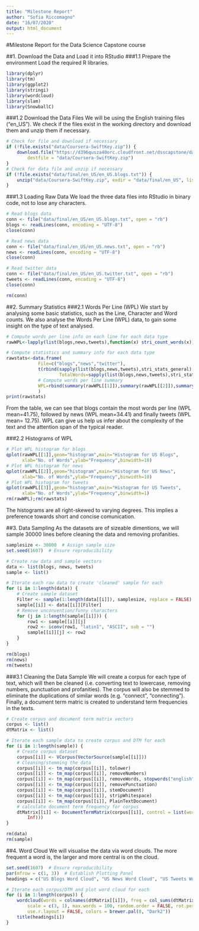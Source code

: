 ```yaml
---
title: "Milestone Report"
author: "Sofia Riccomagno"
date: "16/07/2020"
output: html_document
---
```


#Milestone Report for the Data Science Capstone course

##1. Download the Data and Load it into RStudio
###1.1 Prepare the environment
Load the required R libraries.
```r
library(dplyr)
library(tm)
library(ggplot2)
library(stringi)
library(wordcloud)
library(slam)
library(SnowballC)
```
###1.2 Download the Data Files
We will be using the English training files ("en_US"). We check if the files exist in the working directory and download them and unzip them if necessary.
```r
# Check for file and download if necessary
if (!file.exists("data/Coursera-SwiftKey.zip")) {
    download.file("https://d396qusza40orc.cloudfront.net/dsscapstone/dataset/Coursera-SwiftKey.zip", 
        destfile = "data/Coursera-SwiftKey.zip")
}
# Check for data file and unzip if necessary
if (!file.exists("data/final/en_US/en_US.blogs.txt")) {
    unzip("data/Coursera-SwiftKey.zip", exdir = "data/final/en_US", list = TRUE)
}
```
###1.3 Loading Raw Data
We load the three data files into RStudio in binary code, not to lose any characters.
```r
# Read blogs data
conn <- file("data/final/en_US/en_US.blogs.txt", open = "rb")
blogs <- readLines(conn, encoding = "UTF-8")
close(conn)

# Read news data
conn <- file("data/final/en_US/en_US.news.txt", open = "rb")
news <- readLines(conn, encoding = "UTF-8")
close(conn)

# Read twitter data
conn <- file("data/final/en_US/en_US.twitter.txt", open = "rb")
tweets <- readLines(conn, encoding = "UTF-8")
close(conn)

rm(conn)
```

##2. Summary Statistics
###2.1 Words Per Line (WPL)
We start by analysing some basic statistics, such as the Line, Character and Word counts. We also analyse the Words Per Line (WPL) data, to gain some insight on the type of text analysed.
```r
# Compute words per line info on each line for each data type
rawWPL<-lapply(list(blogs,news,tweets),function(x) stri_count_words(x))

# Compute statistics and summary info for each data type
rawstats<-data.frame(
            File=c("blogs","news","twitter"), 
            t(rbind(sapply(list(blogs,news,tweets),stri_stats_general),
                    TotalWords=sapply(list(blogs,news,tweets),stri_stats_latex)[4,])),
            # Compute words per line summary
            WPL=rbind(summary(rawWPL[[1]]),summary(rawWPL[[2]]),summary(rawWPL[[3]]))
            )
print(rawstats)
```
From the table, we can see that blogs contain the most words per line (WPL mean=41.75), followed by news (WPL mean=34.41) and finally tweets (WPL mean= 12.75). WPL can give us help us infer about the complexity of the text and the attention span of the typical reader.

###2.2 Histograms of WPL
```r
# Plot WPL histogram for blogs
qplot(rawWPL[[1]],geom="histogram",main="Histogram for US Blogs",
      xlab="No. of Words",ylab="Frequency",binwidth=10)
# Plot WPL histogram for news
qplot(rawWPL[[2]],geom="histogram",main="Histogram for US News",
      xlab="No. of Words",ylab="Frequency",binwidth=10)
# Plot WPL histogram for tweets
qplot(rawWPL[[3]],geom="histogram",main="Histogram for US Tweets",
      xlab="No. of Words",ylab="Frequency",binwidth=1)
rm(rawWPL);rm(rawstats)
```
The histograms are all right-skewed to varying degrees. This implies a preference towards short and concise comunication.

##3. Data Sampling
As the datasets are of sizeable dimentions, we will sample 30000 lines before cleaning the data and removing profanities.
```r
samplesize <- 30000  # Assign sample size
set.seed(1607)  # Ensure reproducibility 

# Create raw data and sample vectors
data <- list(blogs, news, tweets)
sample <- list()

# Iterate each raw data to create 'cleaned' sample for each
for (i in 1:length(data)) {
    # Create sample dataset
    Filter <- sample(1:length(data[[i]]), samplesize, replace = FALSE)
    sample[[i]] <- data[[i]][Filter]
    # Remove unconvention/funny characters
    for (j in 1:length(sample[[i]])) {
        row1 <- sample[[i]][j]
        row2 <- iconv(row1, "latin1", "ASCII", sub = "")
        sample[[i]][j] <- row2
    }
}

rm(blogs)
rm(news)
rm(tweets)
```
###3.1 Cleaning the Data Sample
We will create a corpus for each type of text, which will then be cleaned (i.e. converting text to lowercase, removing numbers, punctuation and profanities).
The corpus will also be stemmed to eliminate the duplications of similar words (e.g. "connect", "connecting"). Finally, a document term matric is created to understand term frequencies in the texts.
```r
# Create corpus and document term matrix vectors
corpus <- list()
dtMatrix <- list()

# Iterate each sample data to create corpus and DTM for each
for (i in 1:length(sample)) {
    # Create corpus dataset
    corpus[[i]] <- VCorpus(VectorSource(sample[[i]]))
    # Cleaning/stemming the data
    corpus[[i]] <- tm_map(corpus[[i]], tolower)
    corpus[[i]] <- tm_map(corpus[[i]], removeNumbers)
    corpus[[i]] <- tm_map(corpus[[i]], removeWords, stopwords("english"))
    corpus[[i]] <- tm_map(corpus[[i]], removePunctuation)
    corpus[[i]] <- tm_map(corpus[[i]], stemDocument)
    corpus[[i]] <- tm_map(corpus[[i]], stripWhitespace)
    corpus[[i]] <- tm_map(corpus[[i]], PlainTextDocument)
    # calculate document term frequency for corpus
    dtMatrix[[i]] <- DocumentTermMatrix(corpus[[i]], control = list(wordLengths = c(0, 
        Inf)))
}

rm(data)
rm(sample)
```

##4. Word Cloud
We will visualise the data via word clouds. The more frequent a word is, the larger and more central is on the cloud.
```r
set.seed(1607)  # Ensure reproducibility
par(mfrow = c(1, 3))  # Establish Plotting Panel
headings = c("US Blogs Word Cloud", "US News Word Cloud", "US Tweets Word Cloud")

# Iterate each corpus/DTM and plot word cloud for each
for (i in 1:length(corpus)) {
    wordcloud(words = colnames(dtMatrix[[i]]), freq = col_sums(dtMatrix[[i]]), 
        scale = c(3, 1), max.words = 100, random.order = FALSE, rot.per = 0.35, 
        use.r.layout = FALSE, colors = brewer.pal(8, "Dark2"))
    title(headings[i])
}
```



